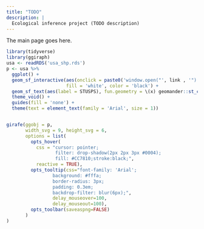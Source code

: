 ```yaml
---
title: "TODO"
description: |
  Ecological inference project (TODO description)
---
```


The main page goes here.

```r
library(tidyverse)
library(ggiraph)
usa <- readRDS('usa_shp.rds')
p <- usa %>%
  ggplot() +
  geom_sf_interactive(aes(onclick = paste0('window.open("', link , '")')), 
                      fill = 'white', color = 'black') +
  geom_sf_text(aes(label = STUSPS), fun.geometry = \(x) geomander::st_circle_center(sf::st_as_sf(x))) +
  theme_void() +
  guides(fill = 'none') +
  theme(text = element_text(family = 'Arial', size = 1))


girafe(ggobj = p, 
       width_svg = 9, height_svg = 6,
       options = list(
         opts_hover(
           css = "cursor: pointer;
                  filter: drop-shadow(2px 2px 3px #0004);
                  fill: #CC7810;stroke:black;",
           reactive = TRUE),
         opts_tooltip(css="font-family: 'Arial'; 
                 background: #fffa; 
                 border-radius: 3px; 
                 padding: 0.3em;
                 backdrop-filter: blur(6px);",
                 delay_mouseover=100,
                 delay_mouseout=100),
         opts_toolbar(saveaspng=FALSE)
       )
)
```



